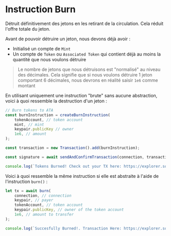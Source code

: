 
# Instruction Burn

Détruit définitivement des jetons en les retirant de la circulation. Cela réduit l'offre totale du jeton.

Avant de pouvoir détruire un jeton, nous devons déjà avoir :
- Initialisé un compte de `Mint`
- Un compte de `Token` ou `Associated Token` qui contient déjà au moins la quantité que nous voulons détruire

> Le nombre de jetons que nous détruisons est "normalisé" au niveau des décimales. Cela signifie que si nous voulons détruire 1 jeton comportant 6 décimales, nous devrons en réalité saisir `1e6` comme montant

<ArticleSection name="Instruction Brute" id="raw-instruction" level="h2" />

En utilisant uniquement une instruction "brute" sans aucune abstraction, voici à quoi ressemble la destruction d'un jeton :

```ts
// Burn tokens to ATA 
const burnInstruction = createBurnInstruction(
    tokenAccount, // token account
    mint, // mint
    keypair.publicKey // owner
    1e6, // amount
);

const transaction = new Transaction().add(burnInstruction);

const signature = await sendAndConfirmTransaction(connection, transaction, [keypair]);

console.log(`Tokens Burned! Check out your TX here: https://explorer.solana.com/tx/${signature}?cluster=devnet`);
```

<ArticleSection name="Instruction Abstraite" id="abstracted-instruction" level="h2" />

Voici à quoi ressemble la même instruction si elle est abstraite à l'aide de l'instruction `burn()` :

```ts  
let tx = await burn(
    connection, // connection
    keypair, // payer
    tokenAccount, // token account
    keypair.publicKey, // owner of the token account
    1e6, // amount to transfer
);

console.log(`Succesfully Burned!. Transaction Here: https://explorer.solana.com/tx/${tx}?cluster=devnet`)
```

<ArticleSection name="Instruction Vérifiée" id="checked-instruction" level="h2" />
